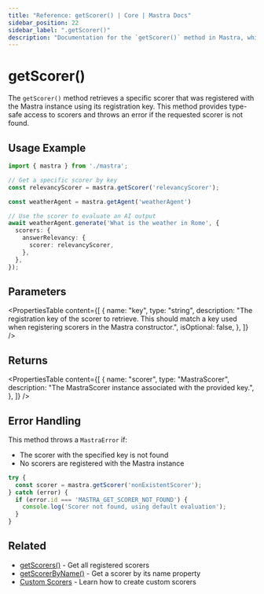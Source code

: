 ```yaml
---
title: "Reference: getScorer() | Core | Mastra Docs"
sidebar_position: 22
sidebar_label: ".getScorer()"
description: "Documentation for the `getScorer()` method in Mastra, which retrieves a specific scorer by its registration key."
---
```


# getScorer()

The `getScorer()` method retrieves a specific scorer that was registered with the Mastra instance using its registration key. This method provides type-safe access to scorers and throws an error if the requested scorer is not found.

## Usage Example

```typescript
import { mastra } from './mastra';

// Get a specific scorer by key
const relevancyScorer = mastra.getScorer('relevancyScorer');

const weatherAgent = mastra.getAgent('weatherAgent')

// Use the scorer to evaluate an AI output
await weatherAgent.generate('What is the weather in Rome', {
  scorers: {
    answerRelevancy: {
      scorer: relevancyScorer,
    },
  },
});
```

## Parameters

<PropertiesTable
  content={[
    {
      name: "key",
      type: "string",
      description: "The registration key of the scorer to retrieve. This should match a key used when registering scorers in the Mastra constructor.",
      isOptional: false,
    },
  ]}
/>

## Returns

<PropertiesTable
  content={[
    {
      name: "scorer",
      type: "MastraScorer",
      description: "The MastraScorer instance associated with the provided key.",
    },
  ]}
/>

## Error Handling

This method throws a `MastraError` if:
- The scorer with the specified key is not found
- No scorers are registered with the Mastra instance

```typescript
try {
  const scorer = mastra.getScorer('nonExistentScorer');
} catch (error) {
  if (error.id === 'MASTRA_GET_SCORER_NOT_FOUND') {
    console.log('Scorer not found, using default evaluation');
  }
}
```

## Related

- [getScorers()](/reference/core/getScorers) - Get all registered scorers
- [getScorerByName()](/reference/core/getScorerByName) - Get a scorer by its name property
- [Custom Scorers](/docs/scorers/custom-scorers) - Learn how to create custom scorers
